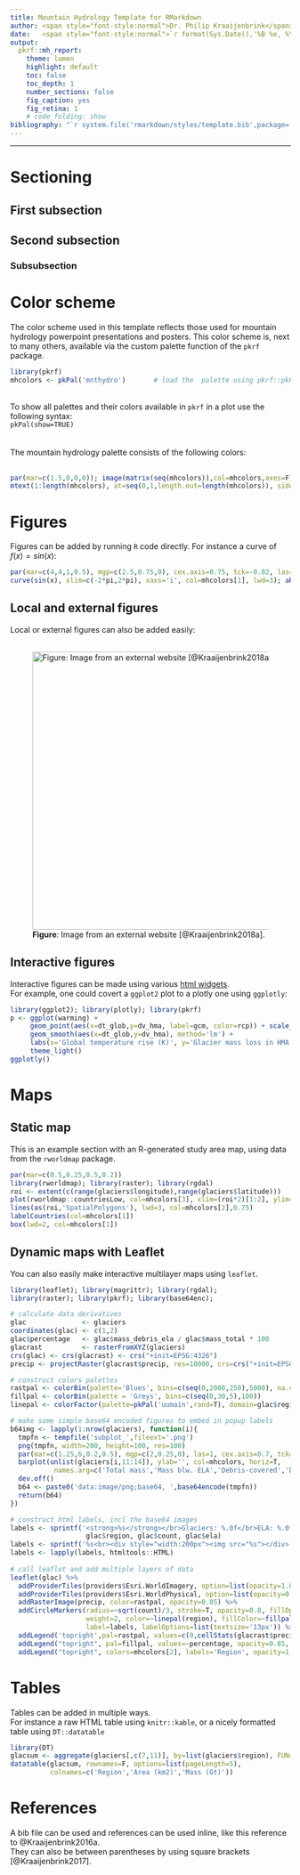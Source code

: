 ```yaml
---
title: Mountain Hydrology Template for RMarkdown 
author: <span style="font-style:normal">Dr. Philip Kraaijenbrink</span>
date:   <span style="font-style:normal">`r format(Sys.Date(),'%B %e, %Y')`</span><br>
output: 
  pkrf::mh_report:
    theme: lumen
    highlight: default
    toc: false
    toc_depth: 1
    number_sections: false
    fig_caption: yes
    fig_retina: 1
    # code_folding: show
bibliography: "`r system.file('rmarkdown/styles/template.bib',package='pkrf')`"
---
```


<!-- Add a horizonal line to separate header and body -->
<hr>


<!-- Show the use of sections -->
# Sectioning
## First subsection
## Second subsection
### Subsubsection

<!-- Show color scheme -->
# Color scheme
The color scheme used in this template reflects those used for mountain hydrology powerpoint presentations and posters. This color scheme is, next to many others, available via the custom palette function of the `pkrf` package.
```r
library(pkrf)
mhcolors <- pkPal('mnthydro')       # load the  palette using pkrf::pkPal()
```
<br>To show all palettes and their colors available in `pkrf` in a plot use the following syntax:  
`pkPal(show=TRUE)`
<br><br><br>
The mountain hydrology palette consists of the following colors:  
<br>
```r
par(mar=c(1.5,0,0,0)); image(matrix(seq(mhcolors)),col=mhcolors,axes=F)
mtext(1:length(mhcolors), at=seq(0,1,length.out=length(mhcolors)), side=1, line=0.5)

```



# Figures
Figures can be added by running `R` code directly. For instance a curve of $f(x)=sin(x)$:
```r
par(mar=c(4,4,1,0.5), mgp=c(2.5,0.75,0), cex.axis=0.75, tck=-0.02, las=1)
curve(sin(x), xlim=c(-2*pi,2*pi), xaxs='i', col=mhcolors[1], lwd=3); abline(v=0,h=0,lty=3)
```


## Local and external figures
Local or external figures can also be added easily:  
</br>  

<style>.figure{text-align: center;}</style>
<style>.caption{text-align: center;}</style>

![**Figure**: Image from an external website [@Kraaijenbrink2018a].](https://www.frontiersin.org/files/Articles/364106/feart-06-00064-HTML-r1/image_m/feart-06-00064-g008.jpg){width=500px}


## Interactive figures
Interactive figures can be made using various [html widgets](https://www.htmlwidgets.org/index.html).  
For example, one could covert a `ggplot2` plot to a plotly one using `ggplotly`:
```r
library(ggplot2); library(plotly); library(pkrf)
p <- ggplot(warming) +
     geom_point(aes(x=dt_glob,y=dv_hma, label=gcm, color=rcp)) + scale_color_manual(values=mhcolors[1:4]) + 
     geom_smooth(aes(x=dt_glob,y=dv_hma), method='lm') + 
     labs(x='Global temperature rise (K)', y='Glacier mass loss in HMA (%)') + 
     theme_light()
ggplotly()
```


# Maps

## Static map
This is an example section with an R-generated study area map, using data from the `rworldmap` package.
```r
par(mar=c(0.5,0.25,0.5,0.2))
library(rworldmap); library(raster); library(rgdal)
roi <- extent(c(range(glaciers$longitude),range(glaciers$latitude)))
plot(rworldmap::countriesLow, col=mhcolors[3], xlim=(roi*2)[1:2], ylim=(roi*2)[3:4], border='white', asp=1)
lines(as(roi,'SpatialPolygons'), lwd=3, col=mhcolors[2],0.75)
labelCountries(col=mhcolors[1])
box(lwd=2, col=mhcolors[1])
```

## Dynamic maps with Leaflet
You can also easily make interactive multilayer maps using `leaflet`.

<style>.html-widget{margin: 40px auto 30px auto; max-width: 100%;}</style>
<!-- <div style="border: 3px solid `r mhcolors[1]`"> -->
```r
library(leaflet); library(magrittr); library(rgdal);
library(raster); library(pkrf); library(base64enc);

# calculate data derivatives
glac              <- glaciers
coordinates(glac) <- c(1,2)
glac$percentage   <- glac$mass_debris_ela / glac$mass_total * 100
glacrast          <- rasterFromXYZ(glaciers)
crs(glac) <- crs(glacrast) <- crs("+init=EPSG:4326")
precip <- projectRaster(glacrast$precip, res=10000, crs=crs("+init=EPSG:3857"))

# construct colors palettes
rastpal <- colorBin(palette='Blues', bins=c(seq(0,2000,250),5000), na.color='#00000000')
fillpal <- colorBin(palette = 'Greys', bins=c(seq(0,30,5),100))
linepal <- colorFactor(palette=pkPal('uumain',rand=T), domain=glac$region)

# make some simple base64 encoded figures to embed in popup labels
b64img <- lapply(1:nrow(glaciers), function(i){
  tmpfn <- tempfile('subplot_',fileext='.png')
  png(tmpfn, width=200, height=100, res=100)
  par(mar=c(1.25,6,0.2,0.5), mgp=c(2,0.25,0), las=1, cex.axis=0.7, tck=-0.03)
  barplot(unlist(glaciers[i,11:14]), ylab='', col=mhcolors, horiz=T,
           names.arg=c('Total mass','Mass blw. ELA','Debris-covered','DC blw. ELA'))
  dev.off()
  b64 <- paste0('data:image/png;base64, ',base64encode(tmpfn))
  return(b64)
})

# construct html labels, incl the base64 images
labels <- sprintf('<strong>%s</strong></br>Glaciers: %.0f</br>ELA: %.0f m',
                   glac$region, glac$count, glac$ela) 
labels <- sprintf('%s<br><div style="width:200px"><img src="%s"></div>',labels,b64img)
labels <- lapply(labels, htmltools::HTML)
  
# call leaflet and add multiple layers of data
leaflet(glac) %>% 
  addProviderTiles(providers$Esri.WorldImagery, option=list(opacity=1.0)) %>%
  addProviderTiles(providers$Esri.WorldPhysical, option=list(opacity=0.6)) %>%
  addRasterImage(precip, color=rastpal, opacity=0.85) %>%
  addCircleMarkers(radius=~sqrt(count)/3, stroke=T, opacity=0.8, fillOpacity=1,
                   weight=2, color=~linepal(region), fillColor=~fillpal(percentage),
                   label=labels, labelOptions=list(textsize='13px')) %>%
  addLegend('topright',pal=rastpal, values=c(0,cellStats(glacrast$precip,max)), opacity=0.85, title = "Precip (mm)") %>%
  addLegend("topright", pal=fillpal, values=~percentage, opacity=0.85, title = "Debris-cover (%)") %>%
  addLegend("topright", colors=mhcolors[2], labels='Region', opacity=1, title = NA)

```



# Tables
Tables can be added in multiple ways.  
For instance a raw HTML table using `knitr::kable`, or a nicely formatted table using `DT::datatable`

```r
library(DT)
glacsum <- aggregate(glaciers[,c(7,11)], by=list(glaciers$region), FUN=sum)
datatable(glacsum, rownames=F, options=list(pageLength=5),
          colnames=c('Region','Area (km2)','Mass (Gt)'))
```



# References
A bib file can be used and references can be used inline, like this reference to @Kraaijenbrink2016a.  
They can also be between parentheses by using square brackets [@Kraaijenbrink2017].  
<br>
